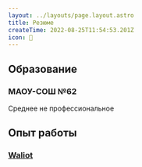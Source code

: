 ```yaml
---
layout: ../layouts/page.layout.astro
title: Резюме
createTime: 2022-08-25T11:54:53.201Z
icon: 🎃
---
```


## Образование

### МАОУ-СОШ №62

Среднее не профессиональное

## Опыт работы

### [Waliot](https://waliot.com)
